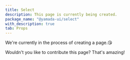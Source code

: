 ```yaml
---
title: Select
description: This page is currently being created.
package_name: "@yamada-ui/select"
with_description: true
tab: Props
---
```


We're currently in the process of creating a page.😘

Wouldn't you like to contribute this page? That's amazing!
